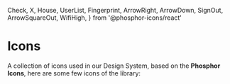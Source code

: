   Check,
  X,
  House,
  UserList,
  Fingerprint,
  ArrowRight,
  ArrowDown,
  SignOut,
  ArrowSquareOut,
  WifiHigh,
} from '@phosphor-icons/react'

<Meta title="Theme/Icons" />

# Icons

A collection of icons used in our Design System, based on the **Phosphor Icons**, here are some few icons of the library:

<IconGallery>
  <IconItem name="Check">
    <Check />
  </IconItem>
  <IconItem name="X">
    <X />
  </IconItem>
  <IconItem name="House">
    <House />
  </IconItem>  
  <IconItem name="UserList">
    <UserList />
  </IconItem>
  <IconItem name="Fingerprint">
    <Fingerprint />
  </IconItem>
  <IconItem name="ArrowRight">
    <ArrowRight />
  </IconItem>
  <IconItem name="ArrowDown">
    <ArrowDown />
  </IconItem>
  <IconItem name="SignOut">
    <SignOut />
  </IconItem>
  <IconItem name="ArrowSquareOut">
    <ArrowSquareOut />
  </IconItem>
  <IconItem name="WifiHigh">
    <WifiHigh />
  </IconItem>
</IconGallery>

